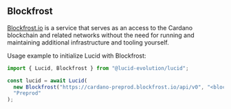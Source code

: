 ## Blockfrost

[Blockfrost.io](https://blockfrost.io) is a service that serves as an access to the Cardano blockchain and related networks without the need for running and maintaining additional infrastructure and tooling yourself.

Usage example to initialize Lucid with Blockfrost:

```typescript
import { Lucid, Blockfrost } from "@lucid-evolution/lucid";

const lucid = await Lucid(
  new Blockfrost("https://cardano-preprod.blockfrost.io/api/v0", "<blockfrost-api-key>"),
  "Preprod"
);
```
